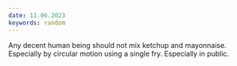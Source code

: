 ```yaml
---
date: 11.06.2023
keywords: random
---
```


Any decent human being should not mix ketchup and mayonnaise. Especially by circular motion using a single fry. Especially in public.
